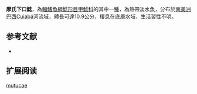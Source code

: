 {{Speciesbox
| name = 摩氏下口鯰
| image = 
| image_width = 250px
| image_caption = 
| status = NE
| status_system = IUCN3.1
| genus = Hypostomus
| species = mutucae
| authority = [[Knaack|Knaack]], 1999
| synonyms = 
}}

'''摩氏下口鯰'''，為[[輻鰭魚綱|輻鰭魚綱]][[鯰形目|鯰形目]][[甲鯰科|甲鯰科]]的其中一[[種|種]]，為熱帶淡水魚，分布於[[南美洲|南美洲]][[巴西|巴西]]Cuiabá河流域，體長可達10.9公分，棲息在底層水域，生活習性不明。
==参考文献==
*{{FishBase_species|genus=Hypostomus|species=mutucae|year=2015|month=1}}

== 扩展阅读 ==
{{refbegin}}
{{wikispecies-inline|Hypostomus mutucae|摩氏下口鯰}}
{{refend}}
{{Taxonbar|from=Q6403926}}

[[Category:下口鯰屬|mutucae]]